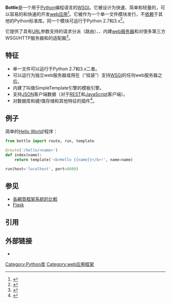 {{NoteTA|G1=IT}}
{{Infobox software
| name = Bottle
| logo = 
| logo size = 
| released = {{Start date and age|2009|07|01}}
| latest release version = {{wikidata|property|reference|edit|P348}}
| latest release date    = {{wikidata|qualifier|P348|P577}}，{{Time ago|{{wikidata|qualifier|raw|P348|P577}}}}
| genre = [[Web应用框架|Web应用框架]]
| license = [[MIT许可证|MIT许可证]]
| repo = {{URL|https://github.com/bottlepy/bottle|Bottle Repository}}
| programming language = [[Python|Python]]
| operating system = [[跨平台|跨平台]]
| developer = Marcel Hellkamp
| website = {{Official URL}}
}}
'''Bottle'''是一个用于[[Python|Python]]编程语言的[[Web服务器网关接口|WSGI]]{{en-link|微框架|Microframework|微web框架}}。它被设计为快速、简单和轻量的，可以容易的和快速的开发[[网页应用|web应用]]<ref>{{Cite web |url=https://www.digitalocean.com/community/tutorials/how-to-deploy-python-web-applications-with-the-bottle-micro-framework-on-centos-7 |title=Digital Ocean Bottle tutorial |access-date=2021-03-12 |archive-date=2020-12-02 |archive-url=https://web.archive.org/web/20201202132946/https://www.digitalocean.com/community/tutorials/how-to-deploy-python-web-applications-with-the-bottle-micro-framework-on-centos-7 }}</ref>。它被作为一个单一文件模块发行，不[[耦合性_(计算机科学)|依赖]]于其他的Python标准库。同一个模块可运行于Python 2.7和3.x<ref>{{Cite web |url=http://bottlepy.org/ |title=Bottle website |access-date=2021-03-12 |archive-date=2014-06-04 |archive-url=https://wayback.archive-it.org/all/20140604060716/http://bottlepy.org/docs/dev/index.html }}</ref>。

它提供了具有[[URL|URL]]参数支持的请求分派（路由）、{{en-link|web模板引擎比较|Comparison of web template engines|模板}}、内建[[web服务器|web服务器]]和对很多第三方WSGI/HTTP服务器和{{en-link|web模板系统|Web template system|模板引擎}}的适配器<ref>{{Cite web |url=https://wiki.python.org/moin/WebFrameworks/ |title=Web Frameworks for Python |access-date=2021-03-12 |archive-date=2021-05-17 |archive-url=https://web.archive.org/web/20210517191803/https://wiki.python.org/moin/WebFrameworks }}</ref>。

== 特征 ==
* 单一文件可以运行于Python 2.7和3.x二者。
* 可以运行为独立web服务器或用在（“挂装”）支持[[WSGI|WSGI]]的任何web服务器之后。
* 内建了叫做SimpleTemplate引擎的模板引擎。
* 支持[[JSON|JSON]]客户端数据（对于[[REST|REST]]和[[JavaScript|JavaScript]]客户端）。
* 对数据库和键/值存储和其他特征的插件<ref>{{Cite web |url=http://bottlepy.org/docs/dev/plugins/index.html |title=List of available Plugins |access-date=2021-03-12 |archive-date=2015-09-09 |archive-url=https://web.archive.org/web/20150909230159/http://bottlepy.org/docs/dev/plugins/index.html }}</ref>。

== 例子 ==
简单的[[Hello_World|Hello World]]!程序：

<syntaxhighlight lang="python">
from bottle import route, run, template

@route('/hello/<name>')
def index(name):
    return template('<b>Hello {{name}}</b>!', name=name)

run(host='localhost', port=8080)
</syntaxhighlight>

==参见==
* [[各網頁框架系統的比較|各網頁框架系統的比較]]
* [[Flask|Flask]]

== 引用 ==
{{Reflist|2}}

== 外部链接 ==
* {{Official website}}

{{Python web frameworks}}
{{Web frameworks}}

[[Category:Python库|Category:Python库]]
[[Category:web应用框架|Category:web应用框架]]